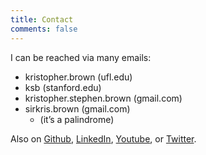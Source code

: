 ```yaml
---
title: Contact
comments: false
---
```


I can be reached via many emails:

- kristopher.brown (ufl.edu)
- ksb (stanford.edu)
- kristopher.stephen.brown (gmail.com)
- sirkris.brown (gmail.com)
  - (it's a palindrome)

Also on [Github](https://github.com/kris-brown/), [LinkedIn](https://www.linkedin.com/in/kristophersbrown/), [Youtube](https://www.youtube.com/channel/UCsS3Vyi48g-vOyG0emREmUg), or [Twitter](https://twitter.com/ksb_id).
